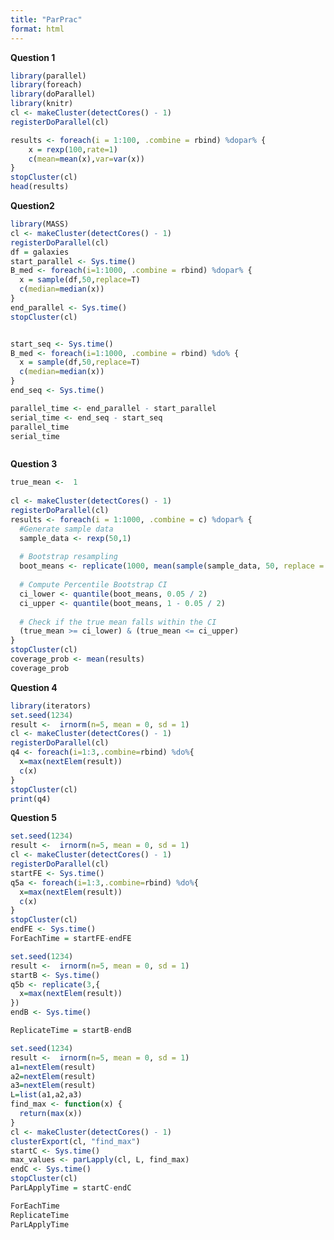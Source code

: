 ```yaml
---
title: "ParPrac"
format: html
---
```


**Question 1**

```r
library(parallel)
library(foreach)
library(doParallel)
library(knitr)
cl <- makeCluster(detectCores() - 1)  
registerDoParallel(cl)

```

```r
results <- foreach(i = 1:100, .combine = rbind) %dopar% {
    x = rexp(100,rate=1)
    c(mean=mean(x),var=var(x))
}
stopCluster(cl)
head(results)
```

**Question2**

```r
library(MASS)
cl <- makeCluster(detectCores() - 1)  
registerDoParallel(cl)
df = galaxies
start_parallel <- Sys.time()
B_med <- foreach(i=1:1000, .combine = rbind) %dopar% {
  x = sample(df,50,replace=T)
  c(median=median(x))
}
end_parallel <- Sys.time()
stopCluster(cl)


start_seq <- Sys.time()
B_med <- foreach(i=1:1000, .combine = rbind) %do% {
  x = sample(df,50,replace=T)
  c(median=median(x))
}
end_seq <- Sys.time()

parallel_time <- end_parallel - start_parallel
serial_time <- end_seq - start_seq
parallel_time
serial_time



```

**Question 3**

```r
true_mean <-  1
  
cl <- makeCluster(detectCores() - 1) 
registerDoParallel(cl)
results <- foreach(i = 1:1000, .combine = c) %dopar% {
  #Generate sample data
  sample_data <- rexp(50,1)
    
  # Bootstrap resampling
  boot_means <- replicate(1000, mean(sample(sample_data, 50, replace = TRUE)))
    
  # Compute Percentile Bootstrap CI
  ci_lower <- quantile(boot_means, 0.05 / 2)
  ci_upper <- quantile(boot_means, 1 - 0.05 / 2)
    
  # Check if the true mean falls within the CI
  (true_mean >= ci_lower) & (true_mean <= ci_upper)
}
stopCluster(cl)
coverage_prob <- mean(results)
coverage_prob
```

**Question 4**

```r
library(iterators)
set.seed(1234)
result <-  irnorm(n=5, mean = 0, sd = 1)
cl <- makeCluster(detectCores() - 1) 
registerDoParallel(cl)
q4 <- foreach(i=1:3,.combine=rbind) %do%{
  x=max(nextElem(result))
  c(x)
}
stopCluster(cl)
print(q4)
```

**Question 5**

```r
set.seed(1234)
result <-  irnorm(n=5, mean = 0, sd = 1)
cl <- makeCluster(detectCores() - 1) 
registerDoParallel(cl)
startFE <- Sys.time()
q5a <- foreach(i=1:3,.combine=rbind) %do%{
  x=max(nextElem(result))
  c(x)
}
stopCluster(cl)
endFE <- Sys.time()
ForEachTime = startFE-endFE

```

```r
set.seed(1234)
result <-  irnorm(n=5, mean = 0, sd = 1)
startB <- Sys.time()
q5b <- replicate(3,{
  x=max(nextElem(result))
})
endB <- Sys.time()

ReplicateTime = startB-endB
```

```r
set.seed(1234)
result <-  irnorm(n=5, mean = 0, sd = 1)
a1=nextElem(result)
a2=nextElem(result)
a3=nextElem(result)
L=list(a1,a2,a3)
find_max <- function(x) {
  return(max(x))
}
cl <- makeCluster(detectCores() - 1) 
clusterExport(cl, "find_max")
startC <- Sys.time()
max_values <- parLapply(cl, L, find_max)
endC <- Sys.time()
stopCluster(cl)
ParLApplyTime = startC-endC
```

```r
ForEachTime
ReplicateTime
ParLApplyTime
```
